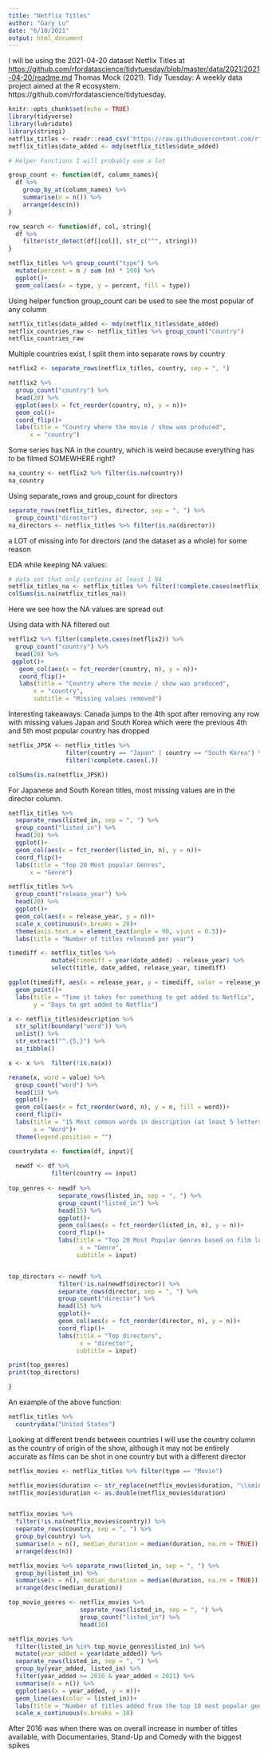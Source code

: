 ```yaml
---
title: "Netflix Titles"
author: "Gary Lu"
date: "6/10/2021"
output: html_document
---
```


I will be using the 2021-04-20 dataset Netflix Titles at <https://github.com/rfordatascience/tidytuesday/blob/master/data/2021/2021-04-20/readme.md>
Thomas Mock (2021). Tidy Tuesday: A weekly data project aimed at the R ecosystem. https://github.com/rfordatascience/tidytuesday.


```r
knitr::opts_chunk$set(echo = TRUE)
library(tidyverse)
library(lubridate)
library(stringi)
netflix_titles <- readr::read_csv('https://raw.githubusercontent.com/rfordatascience/tidytuesday/master/data/2021/2021-04-20/netflix_titles.csv')
netflix_titles$date_added <- mdy(netflix_titles$date_added)
```

```r
# Helper Functions I will probably use a lot

group_count <- function(df, column_names){
  df %>% 
    group_by_at(column_names) %>% 
    summarise(n = n()) %>% 
    arrange(desc(n))
}

row_search <- function(df, col, string){
  df %>% 
    filter(str_detect(df[[col]], str_c("^", string)))
}
```

```r

netflix_titles %>% group_count("type") %>% 
  mutate(percent = n / sum (n) * 100) %>% 
  ggplot()+
  geom_col(aes(x = type, y = percent, fill = type))
```

Using helper function group_count can be used to see the most popular of any column

```r
netflix_titles$date_added <- mdy(netflix_titles$date_added)
netflix_countries_raw <- netflix_titles %>% group_count("country")
netflix_countries_raw
```

Multiple countries exist, I split them into separate rows by country

```r
netflix2 <- separate_rows(netflix_titles, country, sep = ", ")

netflix2 %>% 
  group_count("country") %>% 
  head(20) %>% 
  ggplot(aes(x = fct_reorder(country, n), y = n))+
  geom_col()+
  coord_flip()+
  labs(title = "Country where the movie / show was produced",
      x = "country")
```

Some series has NA in the country, which is weird because everything has to be filmed SOMEWHERE right?

```r
na_country <- netflix2 %>% filter(is.na(country))
na_country
```

Using separate_rows and group_count for directors
```r
separate_rows(netflix_titles, director, sep = ", ") %>%  
  group_count("director")
na_directors <- netflix_titles %>% filter(is.na(director))
```

a LOT of missing info for directors (and the dataset as a whole) for some reason

EDA while keeping NA values:

```r
# data set that only contains at least 1 NA
netflix_titles_na <- netflix_titles %>% filter(!complete.cases(netflix_titles))
colSums(is.na(netflix_titles_na))
```

Here we see how the NA values are spread out


Using data with NA filtered out
```r
netflix2 %>% filter(complete.cases(netflix2)) %>% 
  group_count("country") %>% 
  head(20) %>% 
 ggplot()+
   geom_col(aes(x = fct_reorder(country, n), y = n))+
   coord_flip()+
   labs(title = "Country where the movie / show was produced",
       x = "country",
       subtitle = "Missing values removed")
```

Interesting takeaways:
Canada jumps to the 4th spot after removing any row with missing values 
Japan and South Korea which were the previous 4th and 5th most popular country has dropped

```r
netflix_JPSK <- netflix_titles %>% 
                filter(country == "Japan" | country == "South Korea") %>% 
                filter(!complete.cases(.))

colSums(is.na(netflix_JPSK))
```

For Japanese and South Korean titles, most missing values are in the director column.

```r
netflix_titles %>% 
  separate_rows(listed_in, sep = ", ") %>% 
  group_count("listed_in") %>% 
  head(20) %>% 
  ggplot()+
  geom_col(aes(x = fct_reorder(listed_in, n), y = n))+
  coord_flip()+
  labs(title = "Top 20 Most popular Genres",
      x = "Genre")
```


```r
netflix_titles %>% 
  group_count("release_year") %>% 
  head(20) %>% 
  ggplot()+
  geom_col(aes(x = release_year, y = n))+
  scale_x_continuous(n.breaks = 20)+
  theme(axis.text.x = element_text(angle = 90, vjust = 0.5))+
  labs(title = "Number of titles released per year")
```

```r
timediff <- netflix_titles %>% 
            mutate(timediff = year(date_added) - release_year) %>% 
            select(title, date_added, release_year, timediff)

ggplot(timediff, aes(x = release_year, y = timediff, color = release_year))+
  geom_point()+
  labs(title = "Time it takes for something to get added to Netflix",
       y = "Days to get added to Netflix")
```

```r
x <- netflix_titles$description %>% 
  str_split(boundary("word")) %>% 
  unlist() %>% 
  str_extract("^.{5,}") %>% 
  as_tibble()

x <- x %>%  filter(!is.na(x))

rename(x, word = value) %>% 
  group_count("word") %>% 
  head(15) %>% 
  ggplot()+
  geom_col(aes(x = fct_reorder(word, n), y = n, fill = word))+
  coord_flip()+
  labs(title = "15 Most common words in description (at least 5 letters)",
       x = "Word")+
  theme(legend.position = "")
```
```r

countrydata <- function(df, input){
 
  newdf <- df %>% 
            filter(country == input)
  
top_genres <- newdf %>% 
              separate_rows(listed_in, sep = ", ") %>% 
              group_count("listed_in") %>% 
              head(15) %>% 
              ggplot()+
              geom_col(aes(x = fct_reorder(listed_in, n), y = n))+
              coord_flip()+
              labs(title = "Top 20 Most Popular Genres based on film location",
                    x = "Genre",
                   subtitle = input)


top_directors <- newdf %>%
              filter(!is.na(newdf$director)) %>% 
              separate_rows(director, sep = ", ") %>% 
              group_count("director") %>% 
              head(15) %>% 
              ggplot()+
              geom_col(aes(x = fct_reorder(director, n), y = n))+
              coord_flip()+
              labs(title = "Top directors",
                    x = "director",
                   subtitle = input)

print(top_genres)
print(top_directors)

}

```

An example of the above function:
```r
netflix_titles %>% 
  countrydata("United States")

```

Looking at different trends between countries*
*I will use the country column as the country of origin of the show, although it may not be entirely accurate as films can be shot in one country but with a different director

```r
netflix_movies <- netflix_titles %>% filter(type == "Movie")

netflix_movies$duration <- str_replace(netflix_movies$duration, "\\smin", replacement = "") #Removes min from duration column
netflix_movies$duration <- as.double(netflix_movies$duration)


netflix_movies %>% 
  filter(!is.na(netflix_movies$country)) %>%
  separate_rows(country, sep = ", ") %>% 
  group_by(country) %>% 
  summarise(n = n(), median_duration = median(duration, na.rm = TRUE)) %>% 
  arrange(desc(n))

netflix_movies %>% separate_rows(listed_in, sep = ", ") %>% 
  group_by(listed_in) %>% 
  summarise(n = n(), median_duration = median(duration, na.rm = TRUE)) %>% 
  arrange(desc(median_duration))
```

```r
top_movie_genres <- netflix_movies %>%
                    separate_rows(listed_in, sep = ", ") %>% 
                    group_count("listed_in") %>% 
                    head(10)

netflix_movies %>% 
  filter(listed_in %in% top_movie_genres$listed_in) %>% 
  mutate(year_added = year(date_added)) %>% 
  separate_rows(listed_in, sep = ", ") %>% 
  group_by(year_added, listed_in) %>% 
  filter(year_added >= 2010 & year_added < 2021) %>% 
  summarise(n = n()) %>% 
  ggplot(aes(x = year_added, y = n))+
  geom_line(aes(color = listed_in))+
  labs(title = "Number of titles added from the top 10 most popular genres from 2010-2020")+
  scale_x_continuous(n.breaks = 10)
```

After 2016 was when there was on overall increase in number of titles available, with Documentaries, Stand-Up and Comedy with the biggest spikes